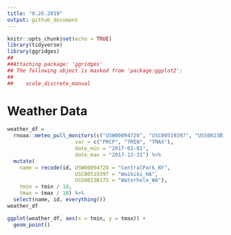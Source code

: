 ```yaml
---
title: "9.26.2019"
output: github_document
---
```


```r
knitr::opts_chunk$set(echo = TRUE)
library(tidyverse)
library(ggridges)
##
##Attaching package: 'ggridges'
## The following object is masked from 'package:ggplot2':
##
##    scale_discrete_manual
```

# Weather Data
```r
weather_df = 
  rnoaa::meteo_pull_monitors(c("USW00094728", "USC00519397", "USS0023B17S"),
                      var = c("PRCP", "TMIN", "TMAX"), 
                      date_min = "2017-01-01",
                      date_max = "2017-12-31") %>%
  mutate(
    name = recode(id, USW00094728 = "CentralPark_NY", 
                      USC00519397 = "Waikiki_HA",
                      USS0023B17S = "Waterhole_WA"),
    tmin = tmin / 10,
    tmax = tmax / 10) %>%
  select(name, id, everything())
weather_df

ggplot(weather_df, aes(x = tmin, y = tmax)) + 
  geom_point()
```

